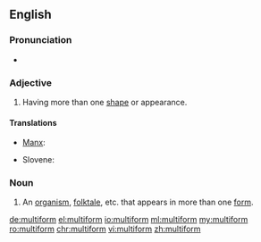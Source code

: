 ==English==

===Pronunciation===
* {{rhymes|ɔː(r)m}}

===Adjective===
{{en-adj|-}}

# Having more than one [[shape]] or appearance.

====Translations====
{{trans-top}}
* [[Manx]]: {{t|gv|yl-chrooagh}}
{{trans-mid}}
* Slovene: {{t|sl|večobličen}}
{{trans-bottom}}

===Noun===
{{en-noun}}

# An [[organism]], [[folktale]], etc. that appears in more than one [[form]].

[[de:multiform]]
[[el:multiform]]
[[io:multiform]]
[[ml:multiform]]
[[my:multiform]]
[[ro:multiform]]
[[chr:multiform]]
[[vi:multiform]]
[[zh:multiform]]